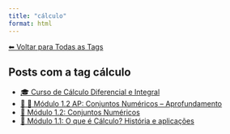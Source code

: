 ```yaml
---
title: "cálculo"
format: html
---
```


[⬅ Voltar para Todas as Tags](../tags.qmd)

## Posts com a tag **cálculo**

- [🎓 Curso de Cálculo Diferencial e Integral](/posts/cursos/matematica/calculo/index.html)
- [🧠 🔢 Módulo 1.2 AP: Conjuntos Numéricos -- Aprofundamento](/posts/cursos/matematica/calculo/modulo-1/1.2-conjuntos-ap.html)
- [🔢 Módulo 1.2: Conjuntos Numéricos](/posts/cursos/matematica/calculo/modulo-1/1.2-conjuntos.html)
- [🧠 Módulo 1.1: O que é Cálculo? História e aplicações](/posts/cursos/matematica/calculo/modulo-1/1.1-introducao.html)
